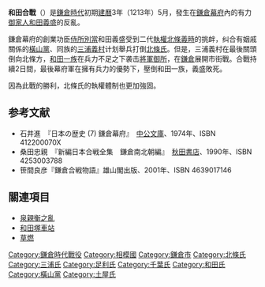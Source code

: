 {{Infobox Military Conflict
|conflict=和田合戰
|partof=[[鎌倉幕府|鎌倉幕府]]內亂
|image=[[File:Battle_of_Wada.jpg|280px]]
|caption=『和田合戦図』（[[歌川豐國_(2代目)|二代目歌川豐國]]画）
|date=[[建曆|建曆]]3年5月2-3日（1213年5月23日-24日）
|place=[[鎌倉|鎌倉]]市街
|result=[[和田氏|和田氏]]一族滅亡、[[執權|執權]][[北條氏|北條氏]]勝利
|combatant1=北條氏、[[三浦氏|三浦氏]]、[[足利氏|足利氏]]、[[千葉氏|千葉氏]]等
|combatant2=和田氏、[[橫山黨|橫山黨]]、[[土屋氏|土屋氏]]等
|commander1=[[File:Mitsuuroko.svg|23px]] [[北條義時|北條義時]]
|commander2=[[和田義盛|和田義盛]]
|strength1=
|strength2=3千數百騎
|casualties1=負傷者188名
|casualties2=[[獄門|梟首]]234名
}}
'''和田合戰'''（{{jpn|j=和田合戦|hg=わだがっせん}}）是[[鎌倉時代|鎌倉時代]]初期[[建曆|建曆]]3年（1213年）5月，發生在[[鎌倉幕府|鎌倉幕府]]內的有力[[御家人|御家人]][[和田義盛|和田義盛]]的反亂。

鎌倉幕府的創業功臣[[侍所|侍所]][[別當|別當]]和田義盛受到二代[[執權|執權]][[北條義時|北條義時]]的挑衅，纠合有姻戚關係的[[橫山黨|橫山黨]]、同族的[[三浦義村|三浦義村]]计划舉兵打倒[[北條氏|北條氏]]。但是，三浦義村在最後關頭倒向北條方，[[和田氏|和田一族]]在兵力不足之下袭击[[大倉御所|將軍御所]]，在[[鎌倉|鎌倉]]展開市街戰。合戰持續2日間，最後幕府軍在擁有兵力的優勢下，壓倒和田一族，義盛敗死。

因為此戰的勝利，北條氏的執權體制也更加強固。

== 参考文献 ==
* 石井進　『日本の歴史 (7) 鎌倉幕府』　[[中公文庫|中公文庫]]、1974年、ISBN 412200070X
* 桑田忠親　『新編日本合戦全集　鎌倉南北朝編』　[[秋田書店|秋田書店]]、1990年、ISBN 4253003788
* 笹間良彦『鎌倉合戦物語』雄山閣出版、2001年、ISBN 4639017146 

== 關連項目 ==
*[[泉親衡之亂|泉親衡之亂]]
*[[和田塚車站|和田塚車站]]
*[[草燃|草燃]]

[[Category:鎌倉時代戰役|Category:鎌倉時代戰役]]
[[Category:相模國|Category:相模國]]
[[Category:鎌倉市|Category:鎌倉市]]
[[Category:北條氏|Category:北條氏]]
[[Category:三浦氏|Category:三浦氏]]
[[Category:足利氏|Category:足利氏]]
[[Category:千葉氏|Category:千葉氏]]
[[Category:和田氏|Category:和田氏]]
[[Category:橫山黨|Category:橫山黨]]
[[Category:土屋氏|Category:土屋氏]]